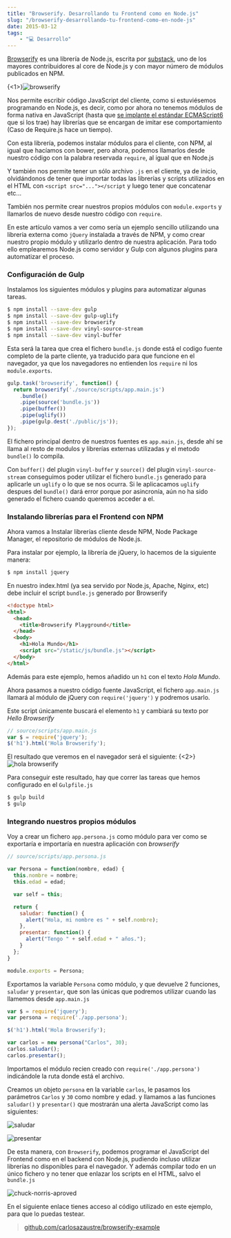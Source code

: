 ```yaml
---
title: "Browserify. Desarrollando tu Frontend como en Node.js"
slug: "/browserify-desarrollando-tu-frontend-como-en-node-js"
date: 2015-03-12
tags:
    - "💻 Desarrollo"
---
```

[Browserify](http://browserify.org/) es una librería de Node.js, escrita por [substack](https://www.npmjs.com/~substack), uno de los mayores contribuidores al core de Node.js y con mayor número de módulos publicados en NPM.

{<1>}![browserify](./687474703a2f2f737562737461636b2e6e65742f696d616765732f62726f777365726966795f6c6f676f2e706e67.png)

Nos permite escribir código JavaScript del cliente, como si estuviésemos programando en Node.js, es decir, como por ahora no tenemos módulos de forma nativa en JavaScript (hasta que [se implante el estándar ECMAScript6](/ecmascript6/) que si los trae) hay librerías que se encargan de imitar ese comportamiento (Caso de Require.js hace un tiempo).

Con esta librería, podemos instalar módulos para el cliente, con NPM, al igual que hacíamos con bower, pero ahora, podemos llamarlos desde nuestro código con la palabra reservada `require`, al igual que en Node.js

Y también nos permite tener un sólo archivo `.js` en el cliente, ya de inicio, olvidándonos de tener que importar todas las librerías y scripts utilizados en el HTML con `<script src="..."></script` y luego tener que concatenar etc...

También nos permite crear nuestros propios módulos con `module.exports` y llamarlos de nuevo desde nuestro código con `require`.

En este artículo vamos a ver como sería un ejemplo sencillo utilizando una libreria externa como `jQuery` instalada a través de NPM, y como crear nuestro propio módulo y utilizarlo dentro de nuestra aplicación. Para todo ello emplearemos Node.js como servidor y Gulp con algunos plugins para automatizar el proceso.

### Configuración de Gulp

Instalamos los siguientes módulos y plugins para automatizar algunas tareas.

```sh
$ npm install --save-dev gulp
$ npm install --save-dev gulp-uglify
$ npm install --save-dev browserify
$ npm install --save-dev vinyl-source-stream
$ npm install --save-dev vinyl-buffer
```

Esta será la tarea que crea el fichero  `bundle.js` donde está el codigo fuente completo de la parte cliente, ya traducido para que funcione en el navegador, ya que los navegadores no entienden los `require` ni los `module.exports`.

```javascript
gulp.task('browserify', function() {
  return browserify('./source/scripts/app.main.js')
    .bundle()
    .pipe(source('bundle.js'))
    .pipe(buffer())
    .pipe(uglify())
    .pipe(gulp.dest('./public/js'));
});
```
El fichero principal dentro de nuestros fuentes es `app.main.js`, desde ahí se llama al resto de modulos y librerías externas utilizadas y el metodo `bundle()` lo compila.

Con `buffer()` del plugin `vinyl-buffer` y `source()` del plugin `vinyl-source-stream` conseguimos poder utilizar el fichero `bundle.js` generado para aplicarle un `uglify` o lo que se nos ocurra. Si le aplicacamos `uglify` despues del `bundle()` dará error porque por asincronía, aún no ha sido generado el fichero cuando queremos acceder a el.

### Instalando librerías para el Frontend con NPM

Ahora   vamos a Instalar librerías cliente desde NPM, Node Package Manager, el repositorio de módulos de Node.js.

Para instalar por ejemplo, la librería de jQuery, lo hacemos de la siguiente manera:
```sh
$ npm install jquery
```
En nuestro index.html (ya sea servido por Node.js, Apache, Nginx, etc) debe incluir el script `bundle.js` generado por Browserify

```html
<!doctype html>
<html>
  <head>
    <title>Browserify Playground</title>
  </head>
  <body>
    <h1>Hola Mundo</h1>
    <script src="/static/js/bundle.js"></script>
  </body>
</html>
```
Además para este ejemplo, hemos añadido un `h1` con el texto *Hola Mundo*.

Ahora pasamos a nuestro código fuente JavaScript, el fichero `app.main.js` llamará al módulo de jQuery con `require('jquery')` y podremos usarlo.

Este script únicamente buscará el elemento `h1` y cambiará su texto por *Hello Browserify*

```javascript
// source/scripts/app.main.js
var $ = require('jquery');
$('h1').html('Hola Browserify');
```

El resultado que veremos en el navegador será el siguiente:
{<2>}![hola browserify](https://carlosazaustre.es/blog/content/images/2015/03/Screen-Shot-2015-03-11-at-20-45-18.png)

Para conseguir este resultado, hay que correr las tareas que hemos configurado en el `Gulpfile.js`

```sh
$ gulp build
$ gulp
```

### Integrando nuestros propios módulos
Voy a crear un fichero `app.persona.js` como módulo para ver como se exportaría e importaría en nuestra aplicación con *browserify*

```javascript
// source/scripts/app.persona.js

var Persona = function(nombre, edad) {
  this.nombre = nombre;
  this.edad = edad;

  var self = this;

  return {
    saludar: function() {
      alert("Hola, mi nombre es " + self.nombre);
    },
    presentar: function() {
      alert("Tengo " + self.edad + " años.");
    }
  };
}

module.exports = Persona;
```
Exportamos la variable `Persona` como módulo, y que devuelve 2 funciones, `saludar` y `presentar`, que son las únicas que podremos utilizar cuando las llamemos desde `app.main.js`

```javascript
var $ = require('jquery');
var persona = require('./app.persona');

$('h1').html('Hola Browserify');

var carlos = new persona("Carlos", 30);
carlos.saludar();
carlos.presentar();
```

Importamos el módulo recien creado con `require('./app.persona')` indicándole la ruta donde está el archivo.

Creamos un objeto `persona` en la variable `carlos`, le pasamos los parámetros `Carlos` y `30` como nombre y edad. y llamamos a las funciones `saludar()` y `presentar()` que mostrarán una alerta JavaScript como las siguientes:

![saludar](./Screen-Shot-2015-03-11-at-23-35-04.png)

![presentar](./Screen-Shot-2015-03-11-at-23-35-09.png)

De esta manera, con `Browserify`, podemos programar el JavaScript del Frontend como en el backend con Node.js, pudiendo incluso utilizar librerías no disponibles para el navegador. Y además compilar todo en un único fichero y no tener que enlazar los scripts en el HTML, salvo el `bundle.js`

![chuck-norris-aproved](http://www.gifbin.com/bin/1237811519_chuck-norris-approves.gif)

En el siguiente enlace tienes acceso al código utilizado en este ejemplo, para que lo puedas testear.
> [github.com/carlosazaustre/browserify-example](https://github.com/carlosazaustre/browserify-example)